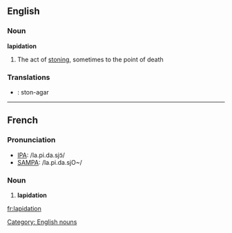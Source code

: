 ==English==
===Noun===
'''lapidation'''
# The act of [[stoning]], sometimes to the point of death

===Translations===

* {{io}} : ston-agar
----
==French==

===Pronunciation===
*[[w:IPA|IPA]]: /la.pi.da.sjɔ̃/
*[[w:SAMPA|SAMPA]]: /la.pi.da.sjO~/

===Noun===
# '''lapidation'''

[[Category: English nouns]]

[[fr:lapidation]]